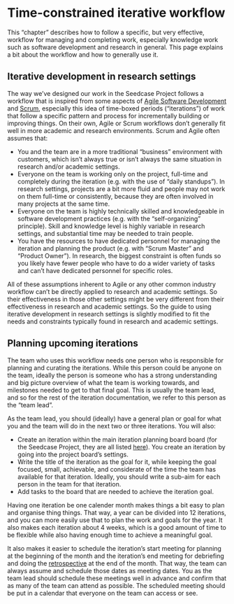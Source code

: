 # Time-constrained iterative workflow

This "chapter" describes how to follow a specific, but very effective,
workflow for managing and completing work, especially knowledge work
such as software development and research in general. This page explains
a bit about the workflow and how to generally use it.

## Iterative development in research settings

The way we've designed our work in the Seedcase Project follows a
workflow that is inspired from some aspects of [Agile Software
Development](https://agilemanifesto.org/) and
[Scrum](https://www.scrum.org/resources/what-scrum-module), especially
this idea of time-boxed periods ("iterations") of work that follow a
specific pattern and process for incrementally building or improving
things. On their own, Agile or Scrum workflows don't generally fit well
in more academic and research environments. Scrum and Agile often
assumes that:

-   You and the team are in a more traditional "business" environment
    with customers, which isn't always true or isn't always the same
    situation in research and/or academic settings.
-   Everyone on the team is working only on the project, full-time and
    completely during the iteration (e.g. with the use of "daily
    standups"). In research settings, projects are a bit more fluid and
    people may not work on them full-time or consistently, because they
    are often involved in many projects at the same time.
-   Everyone on the team is highly technically skilled and knowledgeable
    in software development practices (e.g. with the "self-organizing"
    principle). Skill and knowledge level is highly variable in research
    settings, and substantial time may be needed to train people.
-   You have the resources to have dedicated personnel for managing the
    iteration and planning the product (e.g. with "Scrum Master" and
    "Product Owner"). In research, the biggest constraint is often funds
    so you likely have fewer people who have to do a wider variety of
    tasks and can't have dedicated personnel for specific roles.

All of these assumptions inherent to Agile or any other common industry
workflow can't be directly applied to research and academic settings. So
their effectiveness in those other settings might be very different from
their effectiveness in research and academic settings. So the guide to
using iterative development in research settings is slightly modified to
fit the needs and constraints typically found in research and academic
settings.

## Planning upcoming iterations

The team who uses this workflow needs one person who is responsible for
planning and curating the iterations. While this person could be anyone
on the team, ideally the person is someone who has a strong
understanding and big picture overview of what the team is working
towards, and milestones needed to get to that final goal. This is
usually the team lead, and so for the rest of the iteration
documentation, we refer to this person as the "team lead".

As the team lead, you should (ideally) have a general plan or goal for
what you and the team will do in the next two or three iterations. You
will also:

-   Create an iteration within the main iteration planning board board
    (for the Seedcase Project, they are all listed
    [here](https://github.com/orgs/seedcase-project/projects/)). You
    create an iteration by going into the project board's settings.
-   Write the title of the iteration as the goal for it, while keeping
    the goal focused, small, achievable, and considerate of the time the
    team has available for that iteration. Ideally, you should write a
    sub-aim for each person in the team for that iteration.
-   Add tasks to the board that are needed to achieve the iteration
    goal.

Having one iteration be one calender month makes things a bit easy to
plan and organise thing things. That way, a year can be divided into 12
iterations, and you can more easily use that to plan the work and goals
for the year. It also makes each iteration about 4 weeks, which is a
good amount of time to be flexible while also having enough time to
achieve a meaningful goal.

It also makes it easier to schedule the iteration's start meeting for
planning at the beginning of the month and the iteration's end meeting
for debriefing and doing the
[retrospective](https://www.scrum.org/resources/what-is-a-sprint-retrospective)
at the end of the month. That way, the team can always assume and
schedule those dates as meeting dates. You as the team lead should
schedule these meetings well in advance and confirm that as many of the
team can attend as possible. The scheduled meeting should be put in a
calendar that everyone on the team can access or see.
